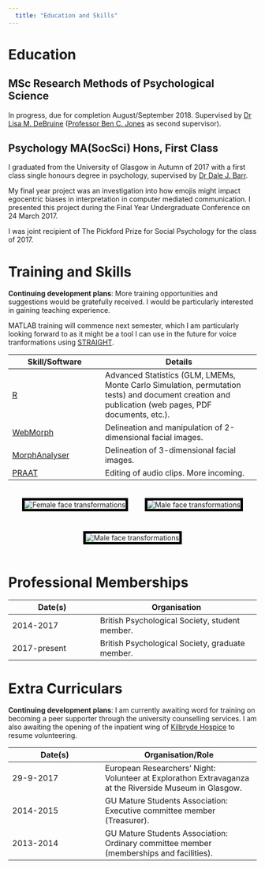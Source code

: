 ```yaml
---
  title: "Education and Skills"
---
```

# Education

<!-- essentially an adaptation of my academic CV, but less formal --> 

## MSc Research Methods of Psychological Science

In progress, due for completion August/September 2018. Supervised by [Dr Lisa M. DeBruine](http://facelab.org/People/debruine) ([Professor Ben C. Jones](https://www.gla.ac.uk/researchinstitutes/neurosciencepsychology/staff/benjones/) as second supervisor).

## Psychology MA(SocSci) Hons, First Class

I graduated from the University of Glasgow in Autumn of 2017 with a first class single honours degree in psychology, supervised by [Dr Dale J. Barr](https://www.gla.ac.uk/researchinstitutes/neurosciencepsychology/staff/dalebarr/). 

My final year project was an investigation into how emojis might impact egocentric biases in interpretation in computer mediated communication. I presented this project during the Final Year Undergraduate Conference on 24 March 2017.

I was joint recipient of The Pickford Prize for Social Psychology for the class of 2017.

# Training and Skills

**Continuing development plans**: More training opportunities and suggestions would be gratefully received. I would be particularly interested in gaining teaching experience. 

MATLAB training will commence next semester, which I am particularly looking forward to as it might be a tool I can use in the future for voice tranformations using [STRAIGHT](http://www.wakayama-u.ac.jp/~kawahara/STRAIGHTadv/index_e.html).

Skill/Software                  |Details
--------------------------------|-----------------------------------------------------
[R](www.R-project.org)          |Advanced Statistics (GLM, LMEMs, Monte Carlo Simulation, permutation tests) and document creation and publication (web pages, PDF documents, etc.).
[WebMorph](http://webmorph.org/)|Delineation and manipulation of 2-dimensional facial images.
[MorphAnalyser](http://cherry.dcs.aber.ac.uk:8080/wiki/MorphAnalyser)|Delineation of 3-dimensional facial images.
[PRAAT](http://www.fon.hum.uva.nl/praat/)|Editing of audio clips. More incoming. 

<center>
<img src="images/female_faces.gif" alt="Female face transformations" style="border:5px solid black;margin: 20px 15px;">
<img src="images/male_faces.gif" alt="Male face transformations" style="border:5px solid black;margin: 20px 15px;">
<img src="images/mal_fem.gif" alt="Male face transformations" style="border:5px solid black;margin: 20px 15px;">
</center>

# Professional Memberships

Date(s)                         |Organisation
--------------------------------|---------------------------------------------------------
2014-2017	                      |British Psychological Society, student member.
2017-present	                  |British Psychological Society, graduate member.

# Extra Curriculars

**Continuing development plans**: I am currently awaiting word for training on becoming a peer supporter through the university counselling services. I am also awaiting the opening of the inpatient wing of [Kilbryde Hospice](http://kilbrydehospice.org.uk/) to resume volunteering.

Date(s)                         |Organisation/Role
--------------------------------|-----------------------------------------------------
29-9-2017                       |European Researchers' Night: Volunteer at Explorathon Extravaganza at the Riverside Museum in Glasgow. 
2014-2015                       |GU Mature Students Association: Executive committee member (Treasurer).
2013-2014                       |GU Mature Students Association: Ordinary committee member (memberships and facilities).
